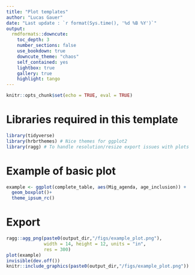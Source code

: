 ```yaml
---
title: "Plot templates"
author: "Lucas Gauer"
date: "Last update : `r format(Sys.time(), '%d %B %Y')`"
output: 
  rmdformats::downcute:
    toc_depth: 3
    number_sections: false
    use_bookdown: true
    downcute_theme: "chaos"
    self_contained: yes
    lightbox: true
    gallery: true
    highlight: tango
---
```


```r
knitr::opts_chunk$set(echo = TRUE, eval = TRUE)
```

# Libraries required in this template
```r
library(tidyverse)
library(hrbrthemes) # Nice themes for ggplot2
library(ragg) # To handle resolution/resize export issues with plots
```

# Example of basic plot

```r
example <- ggplot(complete_table, aes(Mig_agenda, age_inclusion)) +
  geom_boxplot()+
  theme_ipsum_rc()
```

# Export 
```r
ragg::agg_png(paste0(output_dir,"/figs/example_plot.png"), 
              width = 14, height = 12, units = "in", 
              res = 300)
plot(example)
invisible(dev.off())
knitr::include_graphics(paste0(output_dir,"/figs/example_plot.png"))
```

